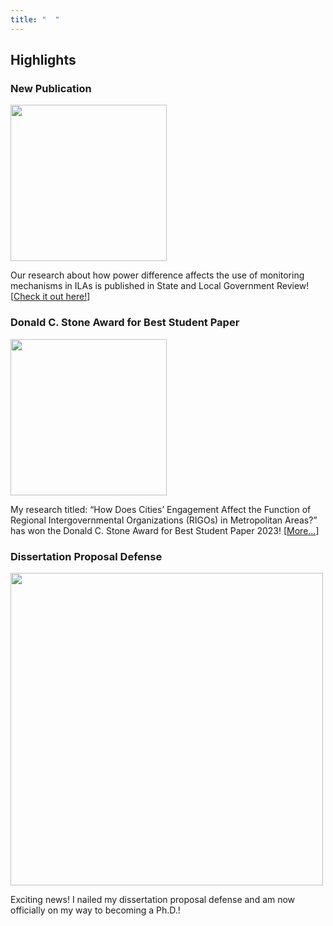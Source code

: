 ```yaml
---
title: "  "
---
```


## Highlights

### <i class="bi bi-megaphone"></i> New Publication

![](Image/slgb_56_1.largecover.png){fig-align="center" width="250"}

Our research about how power difference affects the use of monitoring mechanisms in ILAs is published in State and Local Government Review! \[[Check it out here!](https://doi.org/10.1177/0160323X231208958)\]

### <i class="bi bi-megaphone"></i> Donald C. Stone Award for Best Student Paper

![](Image/788AFB6E-152E-44B4-932D-140DDE45E05B_1_105_c.jpeg){fig-align="center" width="250"}

My research titled: “How Does Cities’ Engagement Affect the Function of Regional Intergovernmental Organizations (RIGOs) in Metropolitan Areas?” has won the Donald C. Stone Award for Best Student Paper 2023! \[[More...](https://siam-aspa.net/2023/04/26/annual-siam-awards-at-aspa-2023/)\]

### <i class="bi bi-megaphone"></i> Dissertation Proposal Defense

![](Image/Proposal.jpg){fig-align="center" width="500"}

Exciting news! I nailed my dissertation proposal defense and am now officially on my way to becoming a Ph.D.!
